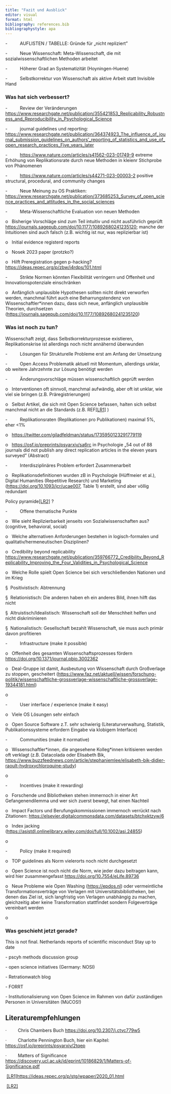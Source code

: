 ```yaml
---
title: "Fazit und Ausblick"
editor: visual
format: html
bibliography: references.bib
bibliographystyle: apa
---
```


-          AUFLISTEN / TABELLE: Gründe für „nicht repliziert"

-          Neue Wissenschaft: Meta-Wissenschaft, die mit sozialwissenschaftlichen Methoden arbeitet

-          Höherer Grad an Systematizität (Hoyningen-Huene)

-          Selbstkorrektur von Wissenschaft als aktive Arbeit statt Invisible Hand

### Was hat sich verbessert?

-          Review der Veränderungen <https://www.researchgate.net/publication/355421853_Replicability_Robustness_and_Reproducibility_in_Psychological_Science>

-          journal guidelines und reporting: [https://www.researchgate.net/publication/364374923_The_influence_of_journal_submission_guidelines_on_authors'\_reporting_of_statistics_and_use_of_open_research_practices_Five_years_later](https://www.researchgate.net/publication/364374923_The_influence_of_journal_submission_guidelines_on_authors'_reporting_of_statistics_and_use_of_open_research_practices_Five_years_later)

-          <https://www.nature.com/articles/s41562-023-01749-9> extreme Erhöhung von Replikationsrate durch neue Methoden in kleienr Stichprobe von Phänomenen

-          <https://www.nature.com/articles/s44271-023-00003-2> positive structural, procedural, and community changes

-          Neue Meinung zu OS Praktiken: <https://www.researchgate.net/publication/373685253_Survey_of_open_science_practices_and_attitudes_in_the_social_sciences>

-          Meta-Wissenschaftliche Evaluation von neuen Methoden

o   Bisherige Vorschläge sind zum Teil intuitiv und nicht ausführlich geprüft <https://journals.sagepub.com/doi/10.1177/10892680241235120>; manche der Intuitionen sind auch falsch (z.B. wichtig ist nur, was replizierbar ist)

o   Initial evidence registerd reports

o   Nosek 2023 paper (protzko?)

o   Hilft Preregistration gegen p-hacking? <https://ideas.repec.org/p/zbw/i4rdps/101.html>

-          Strikte Normen könnten Flexibilität verringern und Offenheit und Innovationspotenziale einschränken

o   Anfänglich unplausible Hypothesen sollten nicht direkt verworfen werden, manchmal führt auch eine Beharrungstendenz von Wissenschaftler\*innen dazu, dass sich neue, anfänglich unplausible Theorien, durchsetzen (<https://journals.sagepub.com/doi/10.1177/10892680241235120>)

### Was ist noch zu tun?

Wissenschaft zeigt, dass Selbstkorrekturprozesse existieren, Replikationskrise ist allerdings noch nicht annähernd überwunden

-          Lösungen für Strukturelle Probleme erst am Anfang der Umsetzung

-          Open Access Problematik aktuell mit Momentum, allerdings unklar, ob weitere Jahrzehnte zur Lösung benötigt werden

-          Änderungsvorschläge müssen wissenschaftlich geprüft werden

o   Interventionen oft sinnvoll, manchmal aufwändig, aber oft ist unklar, wie viel sie bringen (z.B. Präregistrierungen)

o   Selbst Artikel, die sich mit Open Science befassen, halten sich selbst manchmal nicht an die Standards (z.B. REF[\[LR1\]](#_msocom_1) )

-          Replikationsraten (Replikationen pro Publikationen) maximal 5%, eher \<1%

o   <https://twitter.com/giladfeldman/status/1735950123291779119>

o   <https://osf.io/preprints/psyarxiv/sa6rc> in Psychologie „54 out of 88 journals did not publish any direct replication articles in the eleven years surveyed" (Abstract)

-          Interdisziplinäres Problem erfordert Zusammenarbeit

o   Replikationsdefinitionen wurden zB in Psychologie (Hüffmeier et al.), Digital Humanities (Repetitive Research) und Marketing (<https://doi.org/10.1093/jcr/ucae007>, Table 1) erstellt, sind aber völlig redundant

Policy pyramide[\[LR2\]](#_msocom_2) ?

-          Offene thematische Punkte

o   Wie sieht Replizierbarkeit jenseits von Sozialwissenschaften aus? (cognitive, behavioral, social)

o   Welche alternativen Anforderungen bestehen in logisch-formalen und qualitativ/hermeneutischen Disziplinen?

o   Credibility beyond replicability <https://www.researchgate.net/publication/359766772_Credibility_Beyond_Replicability_Improving_the_Four_Validities_in_Psychological_Science>

o   Welche Rolle spielt Open Science bei sich verschließenden Nationen und im Krieg

§  Positivistisch: Abtrennung

§  Relationistisch: Die anderen haben eh ein anderes Bild, ihnen hilft das nicht

§  Altruistisch/Idealistisch: Wissenschaft soll der Menschheit helfen und nicht diskriminieren

§  Nationalistisch: Gesellschaft bezahlt Wissenschaft, sie muss auch primär davon profitieren

-          Infrastructure (make it possible)

o   Offenheit des gesamten Wissenschaftsprozesses fördern\
<https://doi.org/10.1371/journal.pbio.3002362>

o   Deal-Gruppe ist damit, Ausbeutung von Wissenschaft durch Großverlage zu stoppen, gescheitert (<https://www.faz.net/aktuell/wissen/forschung-politik/wissenschaftliche-grossverlage-wissenschaftliche-grossverlage-19344181.html>)

o    

-          User interface / experience (make it easy)

o   Viele OS Lösungen sehr einfach

o   Open Source Software z.T. sehr schwierig (Literaturverwaltung, Statistik, Publikationssysteme erfordern Eingabe via klobigem Interface)

-          Communities (make it normative)

o   Wissenschaftler\*innen, die angesehene Kolleg\*innen kritisieren werden oft verklagt (z.B. Datacolada oder Elisabeth Bik, <https://www.buzzfeednews.com/article/stephaniemlee/elisabeth-bik-didier-raoult-hydroxychloroquine-study>)

o    

-          Incentives (make it rewarding)

o   Forschende und Bibliotheken stehen immernoch in einer Art Gefangenendilemma und wer sich zuerst bewegt, hat einen Nachteil

o   Impact Factors und Berufungskommissionen immernoch verrückt nach Zitationen: <https://elsevier.digitalcommonsdata.com/datasets/btchxktzyw/6>

o   Index jacking (<https://asistdl.onlinelibrary.wiley.com/doi/full/10.1002/asi.24855>)

o  

-          Policy (make it required)

o   TOP guidelines als Norm vielerorts noch nicht durchgesetzt

o   Open Science ist noch nicht die Norm, wie jeder dazu beitragen kann, wird hier zusammengefasst <https://doi.org/10.7554/eLife.89736>

o   Neue Probleme wie Open Washing (<https://epdos.nl>) oder vermeintliche Transformationsverträge von Verlagen mit Universitätsbibliotheken, bei denen das Ziel ist, sich langfristig von Verlagen unabhängig zu machen, gleichzeitig aber keine Transformation stattfindet sondern Folgeverträge vereinbart werden

o    

### Was geschieht jetzt gerade?

This is not final. Netherlands reports of scientific misconduct Stay up to date

\- pscyh methods discussion group

\- open science initiatives (Germany: NOSI)

\- Retrationwatch blog

\- FORRT

\- Institutionalisierung von Open Science im Rahmen von dafür zuständigen Personen in Universitäten (MüCOS!)

## Literaturempfehlungen

·         Chris Chambers Buch <https://doi.org/10.2307/j.ctvc779w5>

·         Charlotte Pennington Buch, hier ein Kapitel: <https://osf.io/preprints/psyarxiv/2tqep>

·         Matters of Significance <https://discovery.ucl.ac.uk/id/eprint/10186829/1/Matters-of-Significance.pdf>

 [\[LR1\]](#_msoanchor_1)<https://ideas.repec.org/p/stg/wpaper/2020_01.html>

 [\[LR2\]](#_msoanchor_2)
